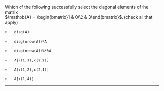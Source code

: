 Which of the following successfully select the diagonal elements of the matrix  
$\mathbb{A} = \begin{bmatrix}1 & 0\\2 & 3\end{bmatrix}$.
(check all that apply)

$\square$ $\quad$ `diag(A)`

$\square$ $\quad$ `diag(nrow(A))*A`

$\square$ $\quad$ `diag(nrow(A))%*%A`

$\square$ $\quad$ `A[c(1,1),c(2,2)]`

$\square$ $\quad$ `A[c(1,2),c(2,1)]`

$\square$ $\quad$ `A[c(1,4)]`

----------------
